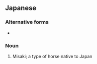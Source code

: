 ==Japanese==
{{wikipedia|Misaki}}
{{ja-kanjitab|み|さき|うま|yomi=kun}}

===Alternative forms===
* {{l|ja|岬馬}}

===Noun===
{{ja-noun|みさきうま}}

# Misaki; a type of horse native to Japan